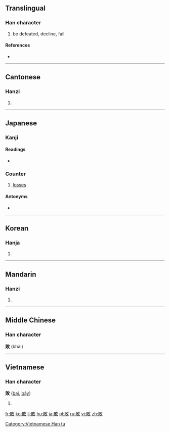 {{also|败}}
==Translingual==

===Han character===
{{Han char|rn=66|rad=攴|as=07|sn=11|four=6884<sub>0</sub>|canj=月金人大 (BCOK)}}

# be defeated, decline, fail

====References====
* {{Han ref|kx=0471.150|dkj=13227|dj=0824.020|hdz=21462.020|uh=6557|ud=25943|bh=B1D1|bd=45521}}

----

==Cantonese==

===Hanzi===
{{yue-hanzi|jyut=[[baai6]]|y=baai6|sim=败}}

# {{defn|lang=yue|sort=攴07}}

----

==Japanese==

===Kanji===
{{ja-kanji|grade=4|rs=攴07}}

====Readings====
* {{ja-readings|on=[[はい]] (hai), [[ばい]] (bai)|kun=[[やぶれる]] (yabureru), [[やぶる]] (yaburu)}}

===Counter===
{{ja-pos|はい|counter}}

# [[loss]]es

====Antonyms====
* {{l|ja|勝}}

----

==Korean==

===Hanja===
{{ko-hanja|hangeul=패|eumhun=|rv=pae|mr=p'ae|y=phay}}

# {{defn|lang=ko|sort=攴07}}

----

==Mandarin==

===Hanzi===
{{cmn-hanzi|sim=败|pin=[[bài]] ([[bai4]]), [[jiāo]] ([[jiao1]])|wg=pai<sup>4</sup>, chiao<sup>1</sup>}}

# {{defn|lang=cmn|sort=攴07}}

----

==Middle Chinese==
===Han character===
'''敗''' (bhài)

----

==Vietnamese==

===Han character===
'''敗''' ([[bại]], [[bậy]])

# {{defn|lang=vi}}

[[Category:Vietnamese Han tu]]

[[fr:敗]]
[[ko:敗]]
[[li:敗]]
[[hu:敗]]
[[ja:敗]]
[[pl:敗]]
[[ru:敗]]
[[vi:敗]]
[[zh:敗]]